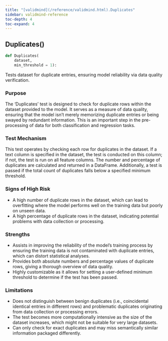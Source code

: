 ```yaml
---
title: "[validmind](/reference/validmind.html).Duplicates"
sidebar: validmind-reference
toc-depth: 4
toc-expand: 4
---
```


## Duplicates[()]{.muted}

<!-- function.qmd.jinja2 - function signature -->

```python
def Duplicates(
    dataset,
    min_threshold = 1):
```

Tests dataset for duplicate entries, ensuring model reliability via data quality verification.

### Purpose

The 'Duplicates' test is designed to check for duplicate rows within the dataset provided to the model. It serves as a measure of data quality, ensuring that the model isn't merely memorizing duplicate entries or being swayed by redundant information. This is an important step in the pre-processing of data for both classification and regression tasks.

### Test Mechanism

This test operates by checking each row for duplicates in the dataset. If a text column is specified in the dataset, the test is conducted on this column; if not, the test is run on all feature columns. The number and percentage of duplicates are calculated and returned in a DataFrame. Additionally, a test is passed if the total count of duplicates falls below a specified minimum threshold.

### Signs of High Risk

- A high number of duplicate rows in the dataset, which can lead to overfitting where the model performs well on the training data but poorly on unseen data.
- A high percentage of duplicate rows in the dataset, indicating potential problems with data collection or processing.

### Strengths

- Assists in improving the reliability of the model's training process by ensuring the training data is not contaminated with duplicate entries, which can distort statistical analyses.
- Provides both absolute numbers and percentage values of duplicate rows, giving a thorough overview of data quality.
- Highly customizable as it allows for setting a user-defined minimum threshold to determine if the test has been passed.

### Limitations

- Does not distinguish between benign duplicates (i.e., coincidental identical entries in different rows) and problematic duplicates originating from data collection or processing errors.
- The test becomes more computationally intensive as the size of the dataset increases, which might not be suitable for very large datasets.
- Can only check for exact duplicates and may miss semantically similar information packaged differently.
